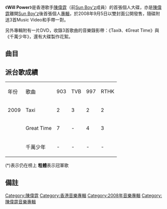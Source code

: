 {{Album infobox | <!-- See Wikipedia:WikiProject_Albums -->
|  Name        = Will Power
|  Type        = 專輯
|  Artist      = [[陳偉霆|陳偉霆]]
|  Cover       = 陳偉霆 Will Power.jpg
|  Released    = 2008年9月5日<ref name="YES">[http://www.yesasia.com/global/will-power-cd-dvd/1011880463-0-0-0-zh_TW/info.html YESASIA : Will Power (CD+DVD)  鐳射唱片 - 陳 偉霆, 英皇娛樂集團 (HK) - 粵語音樂]，2013年2月12日 (二) 20:20 (UTC+8)查閱{{zh-hant}}</ref>
|  Recorded    = 2008年
|  Genre       = [[粵語流行音樂|粵語流行音樂]]
|  Length      = 35:48
|  Label       = [[英皇娛樂集團|英皇娛樂集團]]
|  Number      = 
|  Producer    = 見[[#曲目|曲目列表]]
|  Last album  = 
|  This album  = Will Power<br/>（2008年）
|  Next album  = [[戰士_(陳偉霆專輯)|戰士]]<br/>（2009年）
}}

《'''Will Power'''》是香港歌手[[陳偉霆|陳偉霆]]（前[[Sun_Boy'z|Sun Boy'z]]成員）的首張個人大碟，亦是[[陳偉霆|陳偉霆]]離開[[Sun_Boy'z|Sun Boy'z]]後首張個人[[音樂專輯|專輯]]，於2008年9月5日以雙封面公開發售，隨碟附送3首Music Video和手帶一對。

另外專輯附有一片DVD，收錄3首歌曲的音樂錄影帶：《Taxi》、《Great Time》與《千萬少年》，還有大碟製作花絮。

== 曲目 ==
{{Tracklist
| total_length = 35:48

| title1 = Lie
| note1 = 
| longnote1 = Rap部分由章霈迎負責
| music1 = [[章霈迎|章霈迎]]
| lyrics1 = [[Rocky_Lee|Rocky Lee]]<br>[[王友良|王友良]]（日語Rap詞）
| arranger1 = 章霈迎
| producer1 = [[舒文_(音樂人)|舒文]]
| length1 = 3:35

| title2 = Taxi
| note2 = 
| longnote2 = 第一主打
| music2 = [[Patrik_Lorentzson|Patrik Lorentzson]]<br>[[Adam_Alvermark|Adam Alvermark]]<br>[[Niclas_Lundin|Niclas Lundin]]
| lyrics2 = [[蔡冕麗|夏至]]
| arranger2 = [[舒文_(音樂人)|舒文]]
| producer2 = 舒文
| length2 = 2:56

| title3 = 乖
| note3 = 
| longnote3 = 
| music3 = [[Lee_Yong_Woon|Lee Yong Woon]]
| lyrics3 = [[周耀輝|周耀輝]]
| arranger3 = 舒文
| producer3 = 舒文
| length3 = 3:18

| title4 = 千萬少年
| note4 = 
| longnote4 = 第三主打
| music4 = [[RubberBand|鍾家俊]]<br>舒文
| lyrics4 = [[林若寧|林若寧]]
| arranger4 = 鍾家俊
| producer4 = 舒文
| length4 = 4:11

| title5 = Great Time
| note5 = 
| longnote5 = 第二主打
| music5 = [[Edward_Chan|Edward Chan]]<br>[[Charles_Lee|Charles Lee]]
| lyrics5 = [[黃偉文|黃偉文]]
| arranger5 = Edward Chan<br>Charles Lee
| producer5 = Edward Chan<br>Charles Lee
| length5 = 3:54

| title6 = Boomshakala
| note6 = 
| longnote6 = 
| music6 = [[Kyere|Kyere]]<br>[[Staiger|Staiger]]<br>[[Sinclair|Sinclair]]<br>[[Wilde|Wilde]]
| lyrics6 = 夏至
| arranger6 = 舒文
| producer6 = 舒文
| length6 = 3:43

| title7 = 暈浪
| note7 = 
| longnote7 = 
| music7 = [[Jim_Ling|Jim Ling]]<br>舒文
| lyrics7 = 夏至
| arranger7 = Jim Ling
| producer7 = 舒文
| length7 = 3:40

| title8 = 闊佬懶理
| note8 = 
| longnote8 = 
| music8 = [[Yoo_Hea_Joon|Yoo Hea Joon]]<br>[[Lee_Seung_Ho|Lee Seung Ho]]
| lyrics8 = [[馮漢熹|馮漢熹]]
| arranger8 = 舒文
| producer8 = 舒文
| length8 = 3:57

| title9 = Great Time
| note9 = Power Mix
| longnote9 = 《Great Time》之Remix版
| music9 = Edward Chan<br>Charles Lee
| lyrics9 = 黃偉文
| arranger9 = Edward Chan<br>Charles Lee
| producer9 = Edward Chan<br>Charles Lee
| length9 = 3:40

| title10 = Taxi
| note10 = 國
| longnote10 = 《Taxi》之國語版
| music10 = Patrik Lorentzson<br>Adam Alvermark<br>Niclas Lundin
| lyrics10 = 夏至
| arranger10 = 舒文
| producer10 = 舒文
| length10 = 2:54

}}

==派台歌成績==
{| class="wikitable"
|- 
| 年份 || 歌曲 ||903||TVB||997||RTHK
|-
| 2009 || Taxi || 2 || 3 || 2 || 2
|-
|  || Great Time || 7 || - || 4 || 3
|-
|  || 千萬少年 || - || - || - || -
|}

(*)表示仍在榜上
'''粗體'''表示冠軍歌

==備註 ==
<div class="references-small">
<references></references>
</div>

[[Category:陳偉霆|Category:陳偉霆]]
[[Category:香港音樂專輯|Category:香港音樂專輯]]
[[Category:2008年音樂專輯|Category:2008年音樂專輯]]
[[Category:陳偉霆音樂專輯|Category:陳偉霆音樂專輯]]